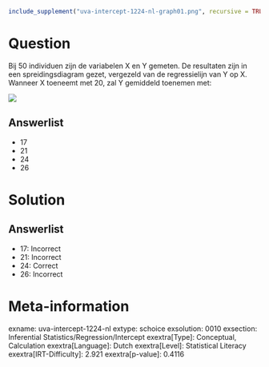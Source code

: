 ```r
include_supplement("uva-intercept-1224-nl-graph01.png", recursive = TRUE)
```

Question
========

Bij 50 individuen zijn de variabelen X en Y gemeten. De resultaten zijn
in een spreidingsdiagram gezet, vergezeld van de regressielijn van Y op
X.\
Wanneer X toeneemt met 20, zal Y gemiddeld toenemen met:

![](uva-intercept-1224-nl-graph01.png)

Answerlist
----------

* 17
* 21
* 24
* 26

Solution
========

Answerlist
----------

* 17: Incorrect
* 21: Incorrect
* 24: Correct
* 26: Incorrect

Meta-information
================
exname: uva-intercept-1224-nl
extype: schoice
exsolution: 0010
exsection: Inferential Statistics/Regression/Intercept
exextra[Type]: Conceptual, Calculation
exextra[Language]: Dutch
exextra[Level]: Statistical Literacy
exextra[IRT-Difficulty]: 2.921
exextra[p-value]: 0.4116
